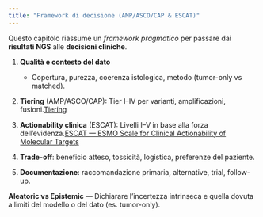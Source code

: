 ```yaml
---
title: "Framework di decisione (AMP/ASCO/CAP & ESCAT)"
---
```


Questo capitolo riassume un *framework pragmatico* per passare dai **risultati NGS** alle **decisioni cliniche**.

1. **Qualità e contesto del dato**
   - Copertura, purezza, coerenza istologica, metodo (tumor-only vs matched).
2. **Tiering** (AMP/ASCO/CAP): Tier I–IV per varianti, amplificazioni, fusioni.[Tiering](https://genomoncology.com/blog/somatic-variant-classification-a-welcome-update-to-the-amp-asco-cap-guidelines/)
3. **Actionability clinica** (ESCAT): Livelli I–V in base alla forza dell'evidenza.[ESCAT — ESMO Scale for Clinical Actionability of Molecular Targets](https://www.oncopedia.wiki/contributions/escat-esmo-scale-for-clinical-actionability-of-molecular-targets)

4. **Trade-off**: beneficio atteso, tossicità, logistica, preferenze del paziente.
5. **Documentazione**: raccomandazione primaria, alternative, trial, follow-up.

::: callout-note
**Aleatoric vs Epistemic** — Dichiarare l'incertezza intrinseca e quella dovuta a limiti del modello o del dato (es. tumor-only).
:::
